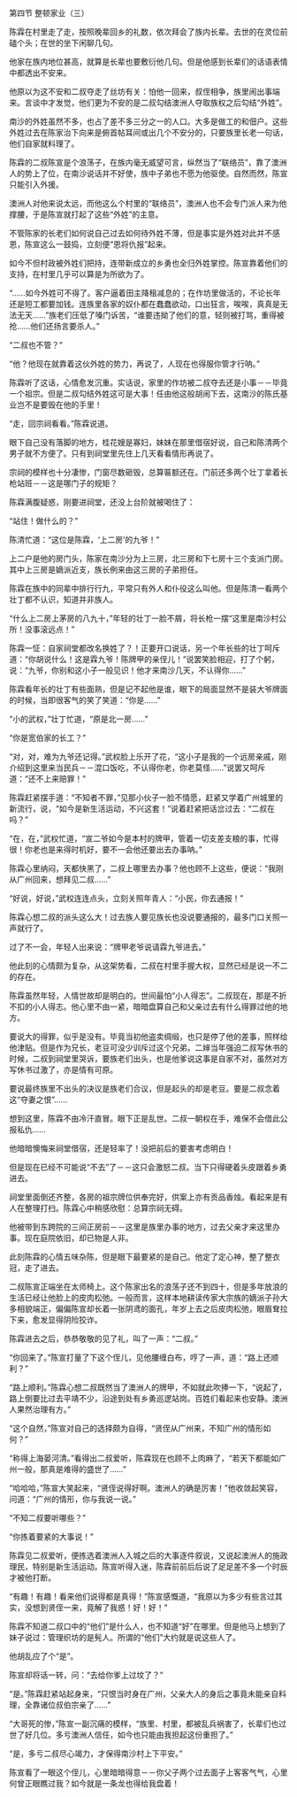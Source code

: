

第四节 整顿家业（三）

陈霖在村里走了走，按照晚辈回乡的礼数，依次拜会了族内长辈。去世的在灵位前磕个头；在世的坐下闲聊几句。

他家在族内地位甚高，就算是长辈也要敷衍他几句。但是他感到长辈们的话语表情中都透出不安来。

他原以为这不安和二叔夺走了丝坊有关：怕他一回来，叔侄相争，族里闹出事端来。言谈中才发觉，他们更为不安的是二叔勾结澳洲人夺取族权之后勾结“外姓”。

南沙的外姓虽然不多，也占了差不多三分之一的人口。大多是做工的和佃户。这些外姓过去在陈家治下向来是俯首帖耳间或出几个不安分的，只要族里长老一句话，他们自家就料理了。

陈霖的二叔陈宣是个浪荡子，在族内毫无威望可言，纵然当了“联络员”，靠了澳洲人的势上了位，在南沙说话并不好使，族中子弟也不愿为他驱使。自然而然，陈宣只能引入外援。

澳洲人对他来说太远，而他这么个村里的“联络员”，澳洲人也不会专门派人来为他撑腰，于是陈宣就打起了这些“外姓”的主意。

不管陈家的长老们如何说自己过去如何待外姓不薄，但是事实是外姓对此并不感恩，陈宣这么一鼓捣，立刻便“恩将仇报”起来。

如今不但村政被外姓们把持，连带新成立的乡勇也全归外姓掌控。陈宣靠着他们的支持，在村里几乎可以算是为所欲为了。

“……如今外姓可不得了。客户逼着田主降租减息的；在作坊里做活的，不论长年还是短工都要加钱。连族里各家的奴仆都在蠢蠢欲动，口出狂言，唉唉，真真是无法无天……”族老们压低了嗓门诉苦，“谁要违拗了他们的意，轻则被打骂，重得被抢……他们还扬言要杀人。”

“二叔也不管？”

“他？他现在就靠着这伙外姓的势力，再说了，人现在也得服你管才行呐。”

陈霖听了这话，心情愈发沉重。实话说，家里的作坊被二叔夺去还是小事－－毕竟一个祖宗。但是二叔勾结外姓这可是大事！任由他这般胡闹下去，这南沙的陈氏基业岂不是要毁在他的手里！

“走，回宗祠看看。”陈霖说道。

眼下自己没有落脚的地方，桂花嫂是寡妇，妹妹在那里借宿好说，自己和陈清两个男子就不方便了。只有到祠堂里先住上几天看看情形再说了。

宗祠的模样也十分凄惨，门窗尽数砸毁，总算匾额还在。门前还多两个壮丁拿着长枪站班－－这是哪门子的规矩？

陈霖满腹疑惑，刚要进祠堂，还没上台阶就被喝住了：

“站住！做什么的？”

陈清忙道：“这位是陈霖，‘上二房’的九爷！”

上二户是他的房门头，陈家在南沙分为上三房，北三房和下七房十三个支派门房。其中上三房是嫡派近支，族长例来由这三房的子弟担任。

陈霖在族中的同辈中排行行九，平常只有外人和仆役这么叫他。但是陈清一看两个壮丁都不认识，知道并非族人。

“什么上二房上茅房的八九十，”年轻的壮丁一脸不屑，将长枪一摆“这里是南沙村公所！没事滚远点！”

陈霖一怔：自家祠堂都改名换姓了？！正要开口说话，另一个年长些的壮丁呵斥道：“你胡说什么！这是霖九爷！陈牌甲的亲侄儿！”说罢笑脸相迎，打了个躬，说：“九爷，你别和这小子一般见识！他才来南沙几天，不认得你……”

陈霖看年长的壮丁有些面熟，但是记不起他是谁，眼下的局面显然不是装大爷牌面的时候，当即很客气的笑了笑道：“你是……”

“小的武权，”壮丁忙道，“原是北一房……”

“你是宽伯家的长工？”

“对，对，难为九爷还记得。”武权脸上乐开了花，“这小子是我的一个远房亲戚，刚介绍到这里来当民兵－－混口饭吃，不认得你老，你老莫怪……”说罢又呵斥道：“还不上来赔罪！”

陈霖赶紧摆手道：“不知者不罪，”见那小伙子一脸不情愿，赶紧又学着广州城里的新流行，说，“如今是新生活运动，不兴这套！”说着赶紧把话岔过去：“二叔在吗？”

“在，在，”武权忙道，“宣二爷如今是本村的牌甲，管着一切支差支粮的事，忙得很！你老也是来得时机好，要不一会他还要出去办事呐。”

陈霖心里纳闷，天都快黑了，二叔上哪里去办事？他也顾不上这些，便说：“我刚从广州回来，想拜见二叔……”

“好说，好说，”武权连连点头，立刻关照年青人：“小民，你去通报！”

陈霖心想二叔的派头这么大！过去族人要见族长也没说要通报的，最多门口关照一声就行了。

过了不一会，年轻人出来说：“牌甲老爷说请霖九爷进去。”

他此刻的心情颇为复杂，从这架势看，二叔在村里手握大权，显然已经是说一不二的存在。

陈霖虽然年轻，人情世故却是明白的。世间最怕“小人得志”。二叔现在，那是不折不扣的小人得志。他心里不由一紧，暗暗盘算自己和父亲过去有什么得罪过他的地方。

要说大的得罪，似乎是没有。毕竟当初他盗卖绸缎，也只是停了他的差事，照样给他津贴。但是作为兄长，老豆可没少训斥过这个兄弟。二婶当年强迫二叔写休书的时候，二叔到祠堂里哭诉，要族老们出头，也是他爹说这事是自家不对，虽然对方写休书过激了，亦是情有可原。

要说最终族里不出头的决议是族老们合议，但是起头的却是老豆。要是二叔念着这“夺妻之恨”……

想到这里，陈霖不由冷汗直冒。眼下正是乱世。二叔一朝权在手，难保不会借此公报私仇……

他暗暗懊悔来祠堂借宿，还是轻率了！没把前后的要害考虑明白！

但是现在已经不可能说“不去”了－－这只会激怒二叔。当下只得硬着头皮跟着乡勇进去。

祠堂里面倒还齐整，各房的祖宗牌位供奉完好，供案上亦有贡品香烛。看起来是有人在整理打扫。陈霖心中稍感欣慰：总算宗祠无碍。

他被带到东跨院的三间正房前－－这里是族里办事的地方，过去父亲才来这里办事。现在庭院依旧，却已物是人非。

此刻陈霖的心情五味杂陈，但是眼下最要紧的是自己。他定了定心神，整了整衣冠，走了进去。

二叔陈宣正端坐在太师椅上。这个陈家出名的浪荡子还不到四十，但是多年放浪的生活已经让他脸上的皮肉松弛。一般而言，这样本地耕读传家大宗族的嫡派子孙大多相貌端正，偏偏陈宣却长着一张阴鸢的面孔，年岁上去之后皮肉松弛，眼眉耷拉下来，愈发显得阴险狡诈。

陈霖进去之后，恭恭敬敬的见了礼，叫了一声：“二叔。”

“你回来了。”陈宣打量了下这个侄儿，见他腰缠白布，哼了一声，道：“路上还顺利？”

“路上顺利。”陈霖心想二叔既然当了澳洲人的牌甲，不如就此吹捧一下，“说起了，路上倒要比过去平靖不少，沿途到处有乡勇巡逻站岗。百姓们看起来也安静。澳洲人果然治理有方。”

“这个自然，”陈宣对自己的选择颇为自得，“贤侄从广州来，不知广州的情形如何？”

“称得上海晏河清。”看得出二叔爱听，陈霖现在也顾不上肉麻了，“若天下都能如广州一般，那真是难得的盛世了……”

“哈哈哈，”陈宣大笑起来，“贤侄说得好啊。澳洲人的确是厉害！”他收敛起笑容，问道：“广州的情形，你与我说一说。”

“不知二叔要听哪些？”

“你拣着要紧的大事说！”

陈霖见二叔爱听，便拣选着澳洲人入城之后的大事逐件叙说，又说起澳洲人的施政理民，特别是新生活运动。陈宣听得入迷，陈霖前前后后说了足足差不多一个时辰才被他打断。

“有趣！有趣！看来他们说得都是真得！”陈宣感慨道，“我原以为多少有些言过其实，没想到贤侄一来，竟解了我惑！好！好！”

陈霖不知道二叔口中的“他们”是什么人，也不知道“好”在哪里。但是他马上想到了妹子说过：管理织坊的是髡人。所谓的“他们”大约就是说这些人了。

他胡乱应了个“是”。

陈宣却将话一转，问：“去给你爹上过坟了？”

“是。”陈霖赶紧站起身来，“只恨当时身在广州，父亲大人的身后之事竟未能亲自料理，全靠诸位叔伯宗亲了……”

“大哥死的惨，”陈宣一副沉痛的模样，“族里、村里，都被乱兵祸害了，长辈们也过世了好几位。多亏澳洲人信任，如今也只能由我担起这份重担了。”

“是，多亏二叔尽心竭力，才保得南沙村上下平安。”

陈宣看了一眼这个侄儿，心里暗暗得意－－你父子两个过去面子上客客气气，心里何曾正眼瞧过我？如今就是一条龙也得给我盘着！

